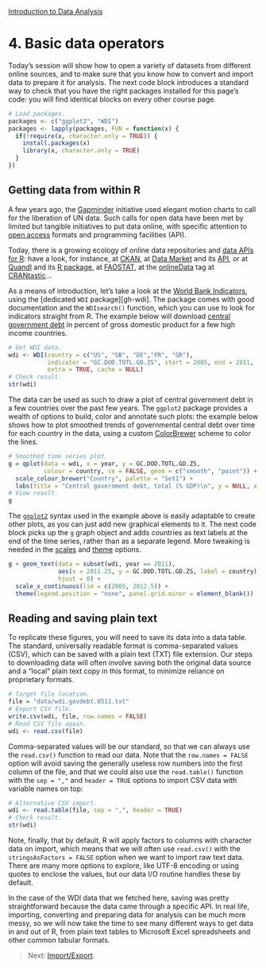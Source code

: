 <style>@import url(style.css);</style>
[Introduction to Data Analysis](index.html "Course index")

# 4. Basic data operators

[ckan]: http://ckan.org/
[cb]: http://colorbrewer2.org/
[ct]: http://crantastic.org/
[ct-onlinedata]: http://crantastic.org/tags/onlineData
[dm]: http://datamarket.com/
[dm-api]: https://github.com/DataMarket/rdatamarket#readme
[ggplot2]: http://docs.ggplot2.org/current/
[ggplot2-scale]: http://docs.ggplot2.org/current/scale_continuous.html
[ggplot2-theme]: http://docs.ggplot2.org/current/theme.html
[quandl]: http://www.quandl.com/
[quandl-r]: http://www.quandl.com/help/packages/r
[us-oa]: http://blogstats.wordpress.com/2013/05/10/managing-government-information-as-an-asset/

Today's session will show how to open a variety of datasets from different online sources, and to make sure that you know how to convert and import data to prepare it for analysis. The next code block introduces a standard way to check that you have the right packages installed for this page's code: you will find identical blocks on every other course page.

```r
# Load packages.
packages <- c("ggplot2", "WDI")
packages <- lapply(packages, FUN = function(x) {
  if(!require(x, character.only = TRUE)) {
    install.packages(x)
    library(x, character.only = TRUE)
  }
})
```

<!-- [my links](https://github.com/briatte/srqm/wiki/data) -->

## Getting data from within R

A few years ago, the [Gapminder](http://factbased.blogspot.fr/2012/07/convenient-access-to-gapminder-datasets.html) initiative used elegant motion charts to call for the liberation of UN data. Such calls for open data have been met by limited but tangible initiatives to put data online, with specific attention to [open access][us-oa] formats and programming facilities (API).

Today, there is a growing ecology of online data repositories and [data APIs for R][so-datR]: have a look, for instance, at [CKAN][ckan], at [Data Market][dm] and its [API][dm-api], or at [Quandl](http://www.quandl.com/) and its [R package][quandl-r], at [FAOSTAT](http://cran.r-project.org/web/packages/FAOSTAT/), at the [onlineData][ct-onlinedata] tag at [CRANtastic][ct]…

As a means of introduction, let's take a look at the [World Bank Indicators][wdi], using the [dedicated `WDI` package][gh-wdi]. The package comes with good documentation and the `WDIsearch()` function, which you can use to look for indicators straight from R. The example below will download [central government debt][wdi-cgd] in percent of gross domestic product for a few high income countries.

[so-datR]: http://stats.stackexchange.com/questions/12670/data-apis-feeds-available-as-packages-in-r
[wdi]: http://data.worldbank.org/about/data-overview/methodologies
[wdi-r]: https://github.com/vincentarelbundock/WDI
[wdi-cgd]: http://data.worldbank.org/indicator/GC.DOD.TOTL.GD.ZS

```r
# Get WDI data.
wdi <- WDI(country = c("US", "GB", "DE","FR", "GR"), 
           indicator = "GC.DOD.TOTL.GD.ZS", start = 2005, end = 2011, 
           extra = TRUE, cache = NULL)
# Check result.
str(wdi)
```

The data can be used as such to draw a plot of central government debt in a few countries over the past few years. The `ggplot2` package provides a wealth of options to build, color and annotate such plots: the example below shows how to plot smoothed trends of governmental central debt over time for each country in the data, using a custom [ColorBrewer][cb] scheme to color the lines.

```r
# Smoothed time series plot.
g = qplot(data = wdi, x = year, y = GC.DOD.TOTL.GD.ZS,
          colour = country, se = FALSE, geom = c("smooth", "point")) +
  scale_colour_brewer("Country", palette = "Set1") +
  labs(title = "Central government debt, total (% GDP)\n", y = NULL, x = NULL)
# View result.
g
```

The [`ggplot2`][ggplot2] syntax used in the example above is easily adaptable to create other plots, as you can just add new graphical elements to it. The next code block picks up the `g` graph object and adds countries as text labels at the end of the time series, rather than as a separate legend. More tweaking is needed in the [scales][ggplot2-scale] and [theme][ggplot2-theme] options.

```r
g + geom_text(data = subset(wdi, year == 2011),
              aes(x = 2011.25, y = GC.DOD.TOTL.GD.ZS, label = country), 
              hjust = 0) +
  scale_x_continuous(lim = c(2005, 2012.5)) +
  theme(legend.position = "none", panel.grid.minor = element_blank())
```

## Reading and saving plain text

To replicate these figures, you will need to save its data into a data table. The standard, universally readable format is comma-separated values (CSV), which can be saved with a plain text (TXT) file extension. Our steps to downloading data will often involve saving both the original data source and a "local" plain text copy in this format, to minimize reliance on proprietary formats.

```r
# Target file location.
file = "data/wdi.govdebt.0511.txt"
# Export CSV file.
write.csv(wdi, file, row.names = FALSE)
# Read CSV file again.
wdi <- read.csv(file)
```

Comma-separated values will be our standard, so that we can always use the `read.csv()` function to read our data. Note that the `row.names = FALSE` option will avoid saving the generally useless row numbers into the first column of the file, and that we could also use the `read.table()` function with the `sep = ","` and `header = TRUE` options to import CSV data with variable names on top:

```r
# Alternative CSV import.
wdi <- read.table(file, sep = ",", header = TRUE)
# Check result.
str(wdi)
```

Note, finally, that by default, R will apply factors to columns with character data on import, which means that we will often use `read.csv()` with the `stringsAsFactors = FALSE` option when we want to import raw text data. There are many more options to explore, like UTF-8 encoding or using quotes to enclose the values, but our data I/O routine handles these by default.

In the case of the WDI data that we fetched here, saving was pretty straightforward because the data came through a specific API. In real life, importing, converting and preparing data for analysis can be much more messy, so we will now take the time to see many different ways to get data in and out of R, from plain text tables to Microsoft Excel spreadsheets and other common tabular formats.

> Next: [Import/Export](041_dataio.html).
